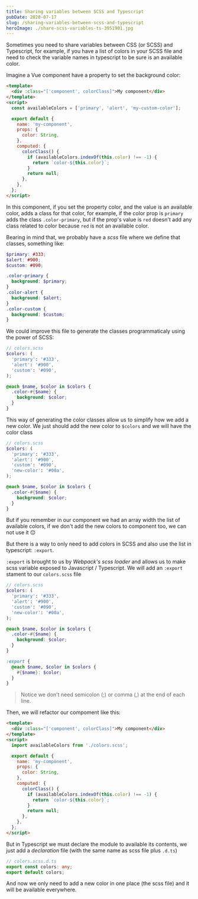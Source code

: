 ```yaml
---
title: Sharing variables between SCSS and Typescript
pubDate: 2020-07-17
slug: /sharing-variables-between-scss-and-typescript
heroImage: ./share-scss-variables-ts-3951901.jpg
---
```


Sometimes you need to share variables between CSS (or SCSS) and Typescript, for example, if you have a list of colors in your SCSS file and need to check the variable names in typescript to be sure is an available color.

Imagine a Vue component have a property to set the background color:

```html
<template>
  <div :class="['component', colorClass]">My component</div>
</template>
<script>
  const availableColors = ['primary', 'alert', 'my-custom-color'];

  export default {
    name: 'my-component',
    props: {
      color: String,
    },
    computed: {
      colorClass() {
        if (availableColors.indexOf(this.color) !== -1) {
          return `color-${this.color}`;
        }
        return null;
      },
    },
  };
</script>
```

In this component, if you set the property color, and the value is an available color, adds a class for that color, for example, if the color prop is `primary` adds the class `.color-primary`, but if the prop's value is `red` doesn't add any class related to color because `red` is not an available color.

Bearing in mind that, we probably have a _scss_ file where we define that classes, something like:

```scss
$primary: #333;
$alert: #900;
$custom: #090;

.color-primary {
  background: $primary;
}
.color-alert {
  background: $alert;
}
.color-custom {
  background: $custom;
}
```

We could improve this file to generate the classes programmaticaly using the power of SCSS:

```scss
// colors.scss
$colors: (
  'primary': '#333',
  'alert': '#900',
  'custom': '#090',
);

@each $name, $color in $colors {
  .color-#{$name} {
    background: $color;
  }
}
```

This way of generating the color classes allow us to simplify how we add a new color. We just should add the new color to `$colors` and we will have the color class

```scss
// colors.scss
$colors: (
  'primary': '#333',
  'alert': '#900',
  'custom': '#090',
  'new-color': '#00a',
);

@each $name, $color in $colors {
  .color-#{$name} {
    background: $color;
  }
}
```

But if you remember in our component we had an array width the list of available colors, if we don't add the new colors to component too, we can not use it :pensive:

But there is a way to only need to add colors in SCSS and also use the list in typescript: `:export`.

`:export` is brought to us by _Webpack's scss loader_ and allows us to make scss variable exposed to Javascript / Typescript.
We will add an `:export` stament to our `colors.scss` file

```scss
// colors.scss
$colors: (
  'primary': '#333',
  'alert': '#900',
  'custom': '#090',
  'new-color': '#00a',
);

@each $name, $color in $colors {
  .color-#{$name} {
    background: $color;
  }
}

:export {
  @each $name, $color in $colors {
    #{$name}: $color;
  }
}
```

> Notice we don't need semicolon (;) or comma (,) at the end of each line.

Then, we will refactor our compoment like this:

```html
<template>
  <div :class="['component', colorClass]">My component</div>
</template>
<script>
  import availableColors from './colors.scss';

  export default {
    name: 'my-component',
    props: {
      color: String,
    },
    computed: {
      colorClass() {
        if (availableColors.indexOf(this.color) !== -1) {
          return `color-${this.color}`;
        }
        return null;
      },
    },
  };
</script>
```

But in Typescript we must declare the module to available its contents, we just add a _declaration_ file (with the same name as scss file plus `.d.ts`)

```typescript
// colors.scss.d.ts
export const colors: any;
export default colors;
```

And now we only need to add a new color in one place (the scss file) and it will be available everywhere.
